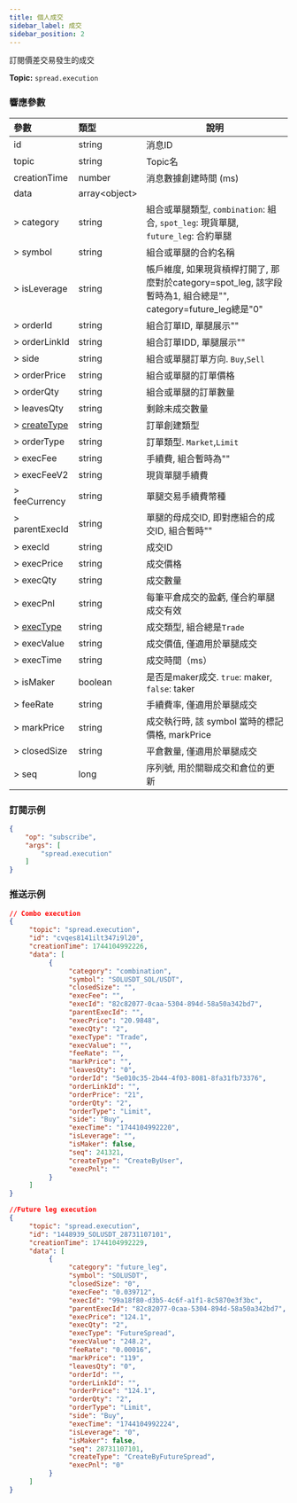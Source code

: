 ```yaml
---
title: 個人成交
sidebar_label: 成交
sidebar_position: 2
---
```

訂閱價差交易發生的成交

**Topic:** `spread.execution`<br/>

### 響應參數
| 參數 | 類型 | 說明|
|:----- |:-----|----- |
|id |string |消息ID|
|topic |string |Topic名|
|creationTime |number |消息數據創建時間 (ms) |
|data |array&lt;object&gt; | |
|> category| string  |組合或單腿類型, `combination`: 組合, `spot_leg`: 現貨單腿, `future_leg`: 合約單腿|
|> symbol |string  |組合或單腿的合約名稱|
|> isLeverage |string |帳戶維度, 如果現貨槓桿打開了, 那麼對於category=spot_leg, 該字段暫時為1, 組合總是"", category=future_leg總是"0"|
|> orderId |string |組合訂單ID, 單腿展示""|
|> orderLinkId |string |組合訂單IDD, 單腿展示""|
|> side |string |組合或單腿訂單方向. `Buy`,`Sell` |
|> orderPrice |string |組合或單腿的訂單價格|
|> orderQty |string |組合或單腿的訂單數量|
|> leavesQty |string |剩餘未成交數量|
|> [createType](../../../enum#createtype)|string |訂單創建類型|
|> orderType |string |訂單類型. `Market`,`Limit`|
|> execFee |string |手續費, 組合暫時為""|
|> execFeeV2 |string |現貨單腿手續費|
|> feeCurrency |string |單腿交易手續費幣種|
|> parentExecId |string |單腿的母成交ID, 即對應組合的成交ID, 組合暫時""|
|> execId |string |成交ID |
|> execPrice |string |成交價格|
|> execQty |string |成交數量 |
|> execPnl |string |每筆平倉成交的盈虧, 僅合約單腿成交有效|
|> [execType](../../../enum#exectype) |string |成交類型, 組合總是`Trade`|
|> execValue |string |成交價值, 僅適用於單腿成交|
|> execTime |string |成交時間（ms） |
|> isMaker |boolean |是否是maker成交. `true`: maker, `false`: taker|
|> feeRate |string |手續費率, 僅適用於單腿成交|
|> markPrice |string |成交執行時, 該 symbol 當時的標記價格, markPrice |
|> closedSize |string |平倉數量, 僅適用於單腿成交|
|> seq |long |序列號, 用於關聯成交和倉位的更新|

### 訂閱示例
```json
{
    "op": "subscribe",
    "args": [
        "spread.execution"
    ]
}
```

### 推送示例

```json
// Combo execution
{
     "topic": "spread.execution",
     "id": "cvqes8141ilt347i9l20",
     "creationTime": 1744104992226,
     "data": [
          {
               "category": "combination",
               "symbol": "SOLUSDT_SOL/USDT",
               "closedSize": "",
               "execFee": "",
               "execId": "82c82077-0caa-5304-894d-58a50a342bd7",
               "parentExecId": "",
               "execPrice": "20.9848",
               "execQty": "2",
               "execType": "Trade",
               "execValue": "",
               "feeRate": "",
               "markPrice": "",
               "leavesQty": "0",
               "orderId": "5e010c35-2b44-4f03-8081-8fa31fb73376",
               "orderLinkId": "",
               "orderPrice": "21",
               "orderQty": "2",
               "orderType": "Limit",
               "side": "Buy",
               "execTime": "1744104992220",
               "isLeverage": "",
               "isMaker": false,
               "seq": 241321,
               "createType": "CreateByUser",
               "execPnl": ""
          }
     ]
}

//Future leg execution
{
     "topic": "spread.execution",
     "id": "1448939_SOLUSDT_28731107101",
     "creationTime": 1744104992229,
     "data": [
          {
               "category": "future_leg",
               "symbol": "SOLUSDT",
               "closedSize": "0",
               "execFee": "0.039712",
               "execId": "99a18f80-d3b5-4c6f-a1f1-8c5870e3f3bc",
               "parentExecId": "82c82077-0caa-5304-894d-58a50a342bd7",
               "execPrice": "124.1",
               "execQty": "2",
               "execType": "FutureSpread",
               "execValue": "248.2",
               "feeRate": "0.00016",
               "markPrice": "119",
               "leavesQty": "0",
               "orderId": "",
               "orderLinkId": "",
               "orderPrice": "124.1",
               "orderQty": "2",
               "orderType": "Limit",
               "side": "Buy",
               "execTime": "1744104992224",
               "isLeverage": "0",
               "isMaker": false,
               "seq": 28731107101,
               "createType": "CreateByFutureSpread",
               "execPnl": "0"
          }
     ]
}
```

